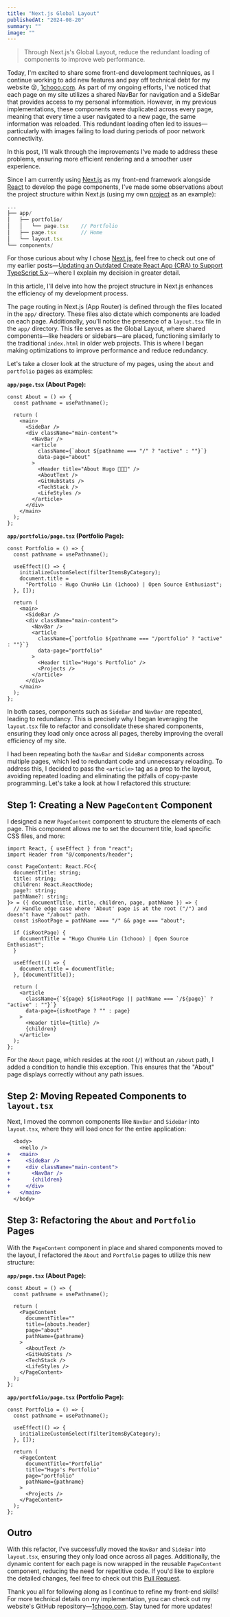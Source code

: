 ```yaml
---
title: "Next.js Global Layout"
publishedAt: "2024-08-20"
summary: ""
image: ""
---
```


> Through Next.js's Global Layout, reduce the redundant loading of components to improve web performance.

Today, I'm excited to share some front-end development techniques, as I continue working to add new features and pay off technical debt for my website 😢, [1chooo.com](https://1chooo.com). As part of my ongoing efforts, I've noticed that each page on my site utilizes a shared NavBar for navigation and a SideBar that provides access to my personal information. However, in my previous implementations, these components were duplicated across every page, meaning that every time a user navigated to a new page, the same information was reloaded. This redundant loading often led to issues—particularly with images failing to load during periods of poor network connectivity.

In this post, I'll walk through the improvements I've made to address these problems, ensuring more efficient rendering and a smoother user experience.

Since I am currently using [Next.js](https://nextjs.org/) as my front-end framework alongside [React](https://react.dev/) to develop the page components, I've made some observations about the project structure within Next.js (using my own [project](https://github.com/1chooo/portfolio) as an example):

```ts
...
├── app/
│   ├── portfolio/
│   │   └── page.tsx    // Portfolio
│   ├── page.tsx        // Home
│   └── layout.tsx
└── components/
```

For those curious about why I chose [Next.js](https://nextjs.org/), feel free to check out one of my earlier posts—[Updating an Outdated Create React App (CRA) to Support TypeScript 5.x](/blog/goodbye-react-create-app)—where I explain my decision in greater detail.

In this article, I'll delve into how the project structure in Next.js enhances the efficiency of my development process.

The page routing in Next.js (App Router) is defined through the files located in the `app/` directory. These files also dictate which components are loaded on each page. Additionally, you'll notice the presence of a `layout.tsx` file in the `app/` directory. This file serves as the Global Layout, where shared components—like headers or sidebars—are placed, functioning similarly to the traditional `index.html` in older web projects. This is where I began making optimizations to improve performance and reduce redundancy.

Let's take a closer look at the structure of my pages, using the `about` and `portfolio` pages as examples:

**`app/page.tsx` (About Page):**

```tsx
const About = () => {
  const pathname = usePathname();

  return (
    <main>
      <SideBar />
      <div className="main-content">
        <NavBar />
        <article
          className={`about ${pathname === "/" ? "active" : ""}`}
          data-page="about"
        >
          <Header title="About Hugo 👨🏻‍💻" />
          <AboutText />
          <GitHubStats />
          <TechStack />
          <LifeStyles />
        </article>
      </div>
    </main>
  );
};
```

**`app/portfolio/page.tsx` (Portfolio Page):**

```tsx
const Portfolio = () => {
  const pathname = usePathname();

  useEffect(() => {
    initializeCustomSelect(filterItemsByCategory);
    document.title =
      "Portfolio - Hugo ChunHo Lin (1chooo) | Open Source Enthusiast";
  }, []);

  return (
    <main>
      <SideBar />
      <div className="main-content">
        <NavBar />
        <article
          className={`portfolio ${pathname === "/portfolio" ? "active" : ""}`}
          data-page="portfolio"
        >
          <Header title="Hugo's Portfolio" />
          <Projects />
        </article>
      </div>
    </main>
  );
};
```

In both cases, components such as `SideBar` and `NavBar` are repeated, leading to redundancy. This is precisely why I began leveraging the `layout.tsx` file to refactor and consolidate these shared components, ensuring they load only once across all pages, thereby improving the overall efficiency of my site.

I had been repeating both the `NavBar` and `SideBar` components across multiple pages, which led to redundant code and unnecessary reloading. To address this, I decided to pass the `<article>` tag as a prop to the layout, avoiding repeated loading and eliminating the pitfalls of copy-paste programming. Let's take a look at how I refactored this structure:

## Step 1: Creating a New `PageContent` Component

I designed a new `PageContent` component to structure the elements of each page. This component allows me to set the document title, load specific CSS files, and more:

```tsx
import React, { useEffect } from "react";
import Header from "@/components/header";

const PageContent: React.FC<{
  documentTitle: string;
  title: string;
  children: React.ReactNode;
  page?: string;
  pathName?: string;
}> = ({ documentTitle, title, children, page, pathName }) => {
  // Handle edge case where 'About' page is at the root ("/") and doesn't have "/about" path.
  const isRootPage = pathName === "/" && page === "about";

  if (isRootPage) {
    documentTitle = "Hugo ChunHo Lin (1chooo) | Open Source Enthusiast";
  }

  useEffect(() => {
    document.title = documentTitle;
  }, [documentTitle]);

  return (
    <article
      className={`${page} ${isRootPage || pathName === `/${page}` ? "active" : ""}`}
      data-page={isRootPage ? "" : page}
    >
      <Header title={title} />
      {children}
    </article>
  );
};
```

For the `About` page, which resides at the root (`/`) without an `/about` path, I added a condition to handle this exception. This ensures that the "About" page displays correctly without any path issues.

## Step 2: Moving Repeated Components to `layout.tsx`

Next, I moved the common components like `NavBar` and `SideBar` into `layout.tsx`, where they will load once for the entire application:

```diff
  <body>
    <Hello />
+   <main>
+     <SideBar />
+     <div className="main-content">
+       <NavBar />
+       {children}
+     </div>
+   </main>
  </body>
```

## Step 3: Refactoring the `About` and `Portfolio` Pages

With the `PageContent` component in place and shared components moved to the layout, I refactored the `About` and `Portfolio` pages to utilize this new structure:

**`app/page.tsx` (About Page):**

```tsx
const About = () => {
  const pathname = usePathname();

  return (
    <PageContent
      documentTitle=""
      title={abouts.header}
      page="about"
      pathName={pathname}
    >
      <AboutText />
      <GitHubStats />
      <TechStack />
      <LifeStyles />
    </PageContent>
  );
};
```

**`app/portfolio/page.tsx` (Portfolio Page):**

```tsx
const Portfolio = () => {
  const pathname = usePathname();

  useEffect(() => {
    initializeCustomSelect(filterItemsByCategory);
  }, []);

  return (
    <PageContent
      documentTitle="Portfolio"
      title="Hugo's Portfolio"
      page="portfolio"
      pathName={pathname}
    >
      <Projects />
    </PageContent>
  );
};
```

## Outro

With this refactor, I've successfully moved the `NavBar` and `SideBar` into `layout.tsx`, ensuring they only load once across all pages. Additionally, the dynamic content for each page is now wrapped in the reusable `PageContent` component, reducing the need for repetitive code. If you'd like to explore the detailed changes, feel free to check out this [Pull Request](https://github.com/1chooo/portfolio/pull/114).

Thank you all for following along as I continue to refine my front-end skills! For more technical details on my implementation, you can check out my website's GitHub repository—[1chooo.com](https://github.com/1chooo/portfolio). Stay tuned for more updates!
